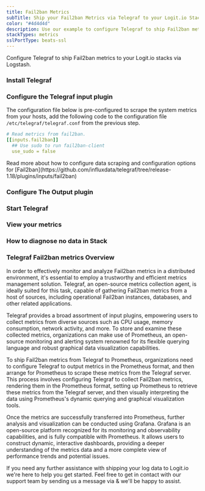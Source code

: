 ```yaml
---
title: Fail2ban Metrics
subTitle: Ship your Fail2ban Metrics via Telegraf to your Logit.io Stack
color: "#4d4d4d"
description: Use our example to configure Telegraf to ship Fail2ban metrics to your Logit.io stacks. Configure Telegraf to send Fail2ban metrics to Logstash or Elastic.
stackTypes: metrics
sslPortType: beats-ssl
---
```


Configure Telegraf to ship Fail2ban metrics to your Logit.io stacks via Logstash.

<Steps>

  ### Install Telegraf

  <InstallTelegraf />

  ### Configure the Telegraf input plugin

  The configuration file below is pre-configured to scrape the system metrics from your hosts, add the following code to the configuration file `/etc/telegraf/telegraf.conf` from the previous step.

  ```yaml copy
  # Read metrics from fail2ban.
  [[inputs.fail2ban]]
    ## Use sudo to run fail2ban-client
    use_sudo = false
  ```

  <Callout type="info">
    Read more about how to configure data scraping and configuration options for [Fail2ban](https://github.com/influxdata/telegraf/tree/release-1.18/plugins/inputs/fail2ban)
  </Callout>

  ### Configure The Output plugin

  <TelegrafOutputPlugin />

  ### Start Telegraf

  <StartTelegraf />

  ### View your metrics
  <LaunchStack source="Fail2ban_Metrics_via_Telegraf" utmMedium="metrics" utmCampaign="telegraf-Fail2ban-metrics" />

  ### How to diagnose no data in Stack

  <DiagnoseNoData />

</Steps>

### Telegraf Fail2ban metrics Overview

In order to effectively monitor and analyze Fail2ban metrics in a distributed environment, it's essential to employ a trustworthy and 
efficient metrics management solution. Telegraf, an open-source metrics collection agent, is ideally suited for this task, capable of 
gathering Fail2ban metrics from a host of sources, including operational Fail2ban instances, databases, and other related applications.

Telegraf provides a broad assortment of input plugins, empowering users to collect metrics from diverse sources such as CPU usage, memory 
consumption, network activity, and more. To store and examine these collected metrics, organizations can make use of Prometheus, an open-source 
monitoring and alerting system renowned for its flexible querying language and robust graphical data visualization capabilities.

To ship Fail2ban metrics from Telegraf to Prometheus, organizations need to configure Telegraf to output metrics in the Prometheus format, and 
then arrange for Prometheus to scrape these metrics from the Telegraf server. This process involves configuring Telegraf to collect Fail2ban 
metrics, rendering them in the Prometheus format, setting up Prometheus to retrieve these metrics from the Telegraf server, and then visually 
interpreting the data using Prometheus's dynamic querying and graphical visualization tools.

Once the metrics are successfully transferred into Prometheus, further analysis and visualization can be conducted using Grafana. Grafana is 
an open-source platform recognized for its monitoring and observability capabilities, and is fully compatible with Prometheus. It allows users 
to construct dynamic, interactive dashboards, providing a deeper understanding of the metrics data and a more complete view of performance trends 
and potential issues.

If you need any further assistance with shipping your log data to Logit.io we're here to help you get started. Feel free to get in contact with 
our support team by sending us a message via <IntercomButton text="live chat" /> & we'll be happy to assist.